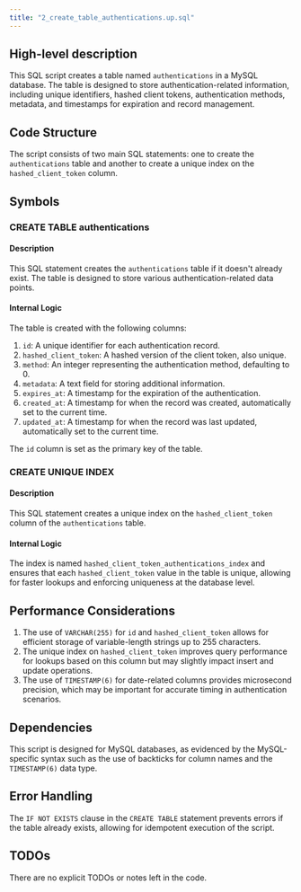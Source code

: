 ```yaml
---
title: "2_create_table_authentications.up.sql"
---
```


## High-level description
This SQL script creates a table named `authentications` in a MySQL database. The table is designed to store authentication-related information, including unique identifiers, hashed client tokens, authentication methods, metadata, and timestamps for expiration and record management.

## Code Structure
The script consists of two main SQL statements: one to create the `authentications` table and another to create a unique index on the `hashed_client_token` column.

## Symbols

### CREATE TABLE authentications
#### Description
This SQL statement creates the `authentications` table if it doesn't already exist. The table is designed to store various authentication-related data points.

#### Internal Logic
The table is created with the following columns:
1. `id`: A unique identifier for each authentication record.
2. `hashed_client_token`: A hashed version of the client token, also unique.
3. `method`: An integer representing the authentication method, defaulting to 0.
4. `metadata`: A text field for storing additional information.
5. `expires_at`: A timestamp for the expiration of the authentication.
6. `created_at`: A timestamp for when the record was created, automatically set to the current time.
7. `updated_at`: A timestamp for when the record was last updated, automatically set to the current time.

The `id` column is set as the primary key of the table.

### CREATE UNIQUE INDEX
#### Description
This SQL statement creates a unique index on the `hashed_client_token` column of the `authentications` table.

#### Internal Logic
The index is named `hashed_client_token_authentications_index` and ensures that each `hashed_client_token` value in the table is unique, allowing for faster lookups and enforcing uniqueness at the database level.

## Performance Considerations
1. The use of `VARCHAR(255)` for `id` and `hashed_client_token` allows for efficient storage of variable-length strings up to 255 characters.
2. The unique index on `hashed_client_token` improves query performance for lookups based on this column but may slightly impact insert and update operations.
3. The use of `TIMESTAMP(6)` for date-related columns provides microsecond precision, which may be important for accurate timing in authentication scenarios.

## Dependencies
This script is designed for MySQL databases, as evidenced by the MySQL-specific syntax such as the use of backticks for column names and the `TIMESTAMP(6)` data type.

## Error Handling
The `IF NOT EXISTS` clause in the `CREATE TABLE` statement prevents errors if the table already exists, allowing for idempotent execution of the script.

## TODOs
There are no explicit TODOs or notes left in the code.